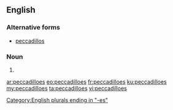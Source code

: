 ==English==

===Alternative forms===
* [[peccadillos]]

===Noun===
{{head|en|noun plural form}}

# {{plural of|peccadillo|lang=en}}

[[Category:English plurals ending in "-es"]]

[[ar:peccadilloes]]
[[eo:peccadilloes]]
[[fr:peccadilloes]]
[[ku:peccadilloes]]
[[my:peccadilloes]]
[[ta:peccadilloes]]
[[vi:peccadilloes]]